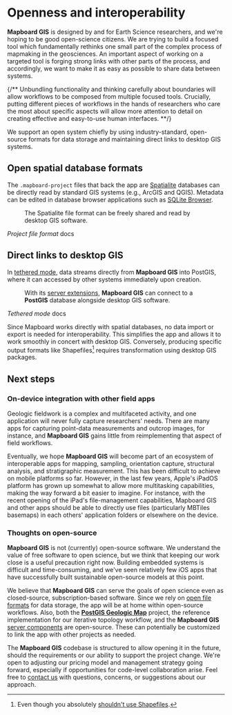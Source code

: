 
# Openness and interoperability

**Mapboard GIS** is designed by and for Earth Science researchers, and we're
hoping to be good open-science citizens. We are trying to build a focused
tool which fundamentally rethinks one small part of the complex process of
mapmaking in the geosciences. An important aspect of working on a targeted
tool is forging strong links with other parts of the process, and
accordingly, we want to make it as easy as possible to share data between
systems.

{/**
Unbundling functionality and thinking carefully
about boundaries will allow workflows to be composed from multiple focused tools.
Crucially, putting different pieces of workflows in the hands of researchers who care
the most about specific aspects will allow more attention to detail on creating
effective and easy-to-use human interfaces.
**/}

We support an open system chiefly by using
industry-standard, open-source formats for data storage
and maintaining direct links to desktop GIS systems.

## Open spatial database formats

The `.mapboard-project` files that back the app are
[Spatialite](https://www.gaia-gis.it/fossil/libspatialite/index) databases can be directly read by
standard GIS systems (e.g., ArcGIS and QGIS). Metadata can be edited in
database browser applications such as [SQLite Browser](https://sqlitebrowser.org/).

<Figure
  src="/charts/mapboard-spatialite.png"
  width={400}
  className="center no-border"
>The Spatialite file format can be freely shared and read by desktop GIS software.</Figure>

<PageLinkButton href="/docs/projects/file-format">*Project file format* docs</PageLinkButton>

## Direct links to desktop GIS

In [tethered mode](/docs/tethered-mode), data streams directly from **Mapboard GIS**
into PostGIS, where it can accessed by other systems immediately upon creation.

<Figure
  src="/charts/mapboard-postgis.png"
  width={400}
  className="center no-border"
>With its <a href="">server extensions</a>, <strong>Mapboard GIS</strong> can
  connect to a <strong>PostGIS</strong> database alongside desktop GIS software.</Figure>

<PageLinkButton href="/docs/tethered-mode">*Tethered mode* docs</PageLinkButton>

Since Mapboard works directly with spatial databases, no data import or export is needed
for interoperability.
This simplifies the app and allows it to work smoothly in concert with desktop GIS.
Conversely, producing specific output formats like Shapefiles[^1] requires
transformation using desktop GIS packages.

## Next steps

### On-device integration with other field apps

Geologic fieldwork is a complex and multifaceted activity, and one application will
never fully capture researchers' needs.
There are many apps for capturing point-data measurements and outcrop images,
for instance, and **Mapboard GIS** gains little from reimplementing that
aspect of field workflows.

Eventually, we hope **Mapboard GIS** will become part of an ecosystem
of interoperable apps for mapping, sampling, orientation capture,
structural analysis, and stratigraphic measurement.
This has been difficult to achieve on mobile platforms so far.
However, in the last few years, Apple's iPadOS platform has grown up
somewhat to allow more multitasking capabilities, making the way forward
a bit easier to imagine. For instance, with the recent opening of the
iPad's file-management capabilities,
Mapboard GIS and other apps should be able to directly use
files (particularly MBTiles basemaps) in each others' application folders or elsewhere on the device.

<h3 id="open-source">Thoughts on open-source</h3>

**Mapboard GIS** is not (currently) open-source software. We understand
the value of free software to open science, but we think that keeping our
work close is a useful precaution right now. Building embedded systems
is difficult and time-consuming, and we've seen relatively few iOS apps
that have successfully built sustainable open-source models at this point.

We believe that **Mapboard GIS** can serve the goals of open science even as closed-source,
subscription-based software.
Since we rely on [open file formats](/docs/project-file) for data storage,
the app will be at home within open-source workflows.
Also, both the [**PostGIS Geologic Map**](https://github.com/davenquinn/PostGIS-Geologic-Map)
project, the reference implementation for our iterative topology workflow,
and the **Mapboard GIS** [server components](https://github.com/davenquinn/Mapboard-Server)
are open-source. These can potentially be
customized to link the app with other projects as needed.

The **Mapboard GIS** codebase is structured to allow opening it in the
future, should the requirements or our ability to support the project change.
We're open to adjusting our pricing model and management strategy going
forward, especially if opportunities for code-level collaboration arise. Feel
free to [contact us](mailto:dev@davenquinn.com) with questions, concerns, or
suggestions about our approach.

[^1]: Even though you absolutely [shouldn't use Shapefiles](http://switchfromshapefile.org/).

